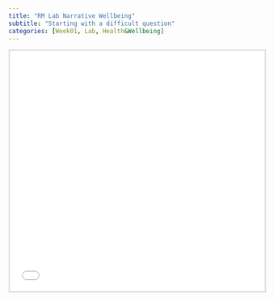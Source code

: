 ```yaml
---
title: "RM Lab Narrative Wellbeing"
subtitle: "Starting with a difficult question"
categories: [Week01, Lab, Health&Wellbeing]
---
```

<style>
.slide-deck {
    border: 3px solid #dee2e6;
    width: 100%;
    height: 475px;
}
</style>

<div>
```{=html}
<iframe class="slide-deck" src="../_site/week01/lab-slides.html"></iframe>
```
</div>